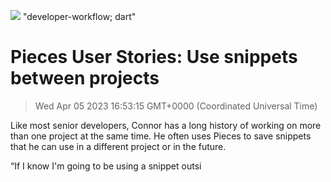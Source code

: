 ![](https://uploads-ssl.webflow.com/6143afec68f555387049efb3/62ed6023c674b00650103127_connor_blog.png)
"developer-workflow; dart"
# Pieces User Stories: Use snippets between projects
> Wed Apr 05 2023 16:53:15 GMT+0000 (Coordinated Universal Time)
<p id="">Like most senior developers, Connor has a long history of working on more than one project at the same time. He often uses Pieces to save snippets that he can use in a different project or in the future.<p.new.line><p id="">“If I know I'm going to be using a snippet outsi

